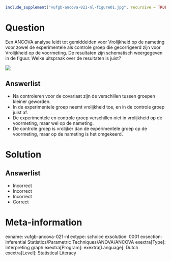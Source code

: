 ```r
include_supplement("vufgb-ancova-021-nl-figure01.jpg", recursive = TRUE)
```

Question
========

Een ANCOVA analyse leidt tot gemiddelden voor Vrolijkheid op de nameting voor zowel de experimentele als controle groep die gecorrigeerd zijn voor Vrolijkheid op de voormeting. De resultaten zijn schematisch weergegeven in de figuur. Welke uitspraak over de resultaten is juist?

![](vufgb-ancova-021-nl-figure01.jpg)
  
Answerlist
----------
* Na controleren voor de covariaat zijn de verschillen tussen groepen kleiner geworden.
* In de experimentele groep neemt vrolijkheid toe, en in de controle groep juist af.
* De experimentele en controle groep verschillen niet in vrolijkheid op de voormeting, maar wel op de nameting.
* De controle groep is vrolijker dan de experimentele groep op de voormeting, maar op de nameting is het omgekeerd.

Solution
========

Answerlist
----------
* Incorrect
* Incorrect
* Incorrect
* Correct

Meta-information
================
exname: vufgb-ancova-021-nl
extype: schoice
exsolution: 0001
exsection: Inferential Statistics/Parametric Techniques/ANOVA/ANCOVA
exextra[Type]: Interpreting graph
exextra[Program]: 
exextra[Language]: Dutch
exextra[Level]: Statistical Literacy
